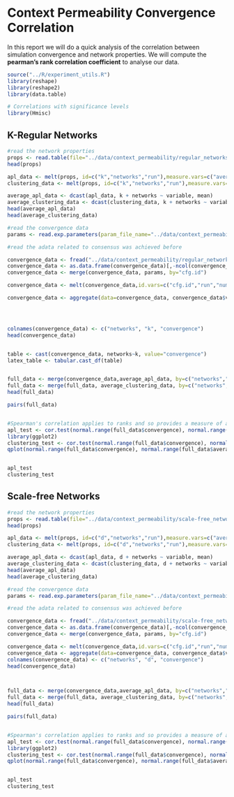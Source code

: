 Context Permeability Convergence Correlation
============================================
In this report we will do a quick analysis of the correlation between simulation convergence and 
network properties. We will compute the **pearman's rank correlation coefficient** to analyse our data. 

```r
source("../R/experiment_utils.R")
library(reshape)
library(reshape2)
library(data.table)

# Correlations with significance levels
library(Hmisc)

```



## K-Regular Networks ##
```r
#read the network properties
props <- read.table(file="../data/context_permeability/regular_networks/network_properties.csv", sep = ",", header = T)
head(props)

apl_data <- melt(props, id=c("k","networks","run"),measure.vars=c("average.path.length"))
clustering_data <- melt(props, id=c("k","networks","run"),measure.vars=c("clustering.coefficient"))

average_apl_data <- dcast(apl_data, k + networks ~ variable, mean)
average_clustering_data <- dcast(clustering_data, k + networks ~ variable, mean)
head(average_apl_data)
head(average_clustering_data)

#read the convergence data
params <- read.exp.parameters(param_file_name="../data/context_permeability/regular_networks/convergence/param-space_2014-08-01_00:09:09experiment:0_.csv")

#read the adata related to consensus was achieved before 

convergence_data <- fread("../data/context_permeability/regular_networks/convergence/consensus_achieved.csv")
convergence_data <- as.data.frame(convergence_data)[,-ncol(convergence_data)]
convergence_data <- merge(convergence_data, params, by="cfg.id")

convergence_data <- melt(convergence_data,id.vars=c("cfg.id","run","num.networks","network.0.k"), measure.vars=c("consensus-achieved"))

convergence_data <- aggregate(data=convergence_data, convergence_data$value~convergence_data$num.networks + convergence_data$network.0.k, FUN=function(x) sum(x)/length(x)*100 )




colnames(convergence_data) <- c("networks", "k", "convergence")
head(convergence_data)


table <- cast(convergence_data, networks~k, value="convergence")
latex_table <- tabular.cast_df(table)


full_data <- merge(convergence_data,average_apl_data, by=c("networks","k"))
full_data <- merge(full_data, average_clustering_data, by=c("networks","k"))
head(full_data)
```

```r
pairs(full_data)


#Spearman's correlation applies to ranks and so provides a measure of a monotonic relationship between two continuous random variables. It is also useful with ordinal data and is robust to outliers (unlike Pearson's correlation).
apl_test <- cor.test(normal.range(full_data$convergence), normal.range(full_data$average.path.length), type="spearman", conf.level = 0.95)
library(ggplot2)
clustering_test <- cor.test(normal.range(full_data$convergence), normal.range(full_data$clustering.coefficient), type="spearman", conf.level = 0.95)
qplot(normal.range(full_data$convergence), normal.range(full_data$average.path.length)) +xlab("Convergence Ratio") + ylab("Normalised Average Path Length")


apl_test
clustering_test
```

## Scale-free Networks ##
```r
#read the network properties
props <- read.table(file="../data/context_permeability/scale-free_networks/network_properties.csv", sep = ",", header = T)
head(props)

apl_data <- melt(props, id=c("d","networks","run"),measure.vars=c("average.path.length"))
clustering_data <- melt(props, id=c("d","networks","run"),measure.vars=c("clustering.coefficient"))

average_apl_data <- dcast(apl_data, d + networks ~ variable, mean)
average_clustering_data <- dcast(clustering_data, d + networks ~ variable, mean)
head(average_apl_data)
head(average_clustering_data)

#read the convergence data
params <- read.exp.parameters(param_file_name="../data/context_permeability/scale-free_networks/convergence/param-space_2014-08-01_00:47:12experiment:0_.csv")

#read the adata related to consensus was achieved before 

convergence_data <- fread("../data/context_permeability/scale-free_networks/convergence/consensus_achieved.csv")
convergence_data <- as.data.frame(convergence_data)[,-ncol(convergence_data)]
convergence_data <- merge(convergence_data, params, by="cfg.id")

convergence_data <- melt(convergence_data,id.vars=c("cfg.id","run","num.networks","network.0.d"), measure.vars=c("consensus-achieved"))
convergence_data <- aggregate(data=convergence_data, convergence_data$value~convergence_data$num.networks + convergence_data$network.0.d, FUN=function(x) sum(x)/length(x)*100)
colnames(convergence_data) <- c("networks", "d", "convergence")
head(convergence_data)



full_data <- merge(convergence_data,average_apl_data, by=c("networks","d"))
full_data <- merge(full_data, average_clustering_data, by=c("networks","d"))
head(full_data)
```

```r
pairs(full_data)


#Spearman's correlation applies to ranks and so provides a measure of a monotonic relationship between two continuous random variables. It is also useful with ordinal data and is robust to outliers (unlike Pearson's correlation).
apl_test <- cor.test(normal.range(full_data$convergence), normal.range(full_data$average.path.length), type="spearman",conf.level = 0.95)
library(ggplot2)
clustering_test <- cor.test(normal.range(full_data$convergence), normal.range(full_data$clustering.coefficient), type="spearman",conf.level = 0.95)
qplot(normal.range(full_data$convergence), normal.range(full_data$average.path.length)) +xlab("Convergence Ratio") + ylab("Normalised Average Path Length")


apl_test
clustering_test
```



